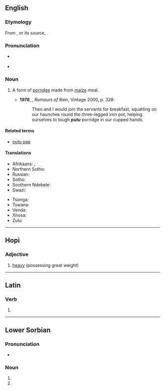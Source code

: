 {{also|puṯu}}

==English==

===Etymology===
From {{etyl|af|en}} {{m|af|putu}}, or its source, {{etyl|zu|en}} {{m|zu|uphuthu}}.

===Pronunciation===
* {{a|South Africa}} {{IPA|/ˈpʊtʊ/|/ˈpuːtʊ/|lang=en}}
* {{a|UK}} {{IPA|/ˈpuːtuː/|lang=en}}

===Noun===
{{en-noun|-}}

# {{lb|en|South Africa}} A form of [[porridge]] made from [[maize]] meal. {{defdate|from 20th c.}}
#* '''1978''', {{w|André Brink}}, ''Rumours of Rain'', Vintage 2000, p. 328:
#*: Theo and I would join the servants for breakfast, squatting on our haunches round the three-legged iron pot, helping ourselves to tough '''''putu''''' porridge in our cupped hands.

====Related terms====
* [[putu pap]]

====Translations====
{{trans-top|maize porridge}}
* Afrikaans: {{t|af|poetoe}}, {{t|af|putu}}
* Northern Sotho: {{t-needed|nso}}
* Russian: {{t+|ru|мамалыга|f}}
* Sotho: {{t-needed|st}}
* Southern Ndebele: {{t-needed|nr}}
* Swazi: {{t-needed|ss}}
{{trans-mid}}
* Tsonga: {{t-needed|ts}}
* Tswana: {{t-needed|tn}}
* Venda: {{t-needed|ve}}
* Xhosa: {{t-needed|xh}}
* Zulu: {{t-needed|zu}}
{{trans-bottom}}

----

==Hopi==

===Adjective===
{{head|hop|adjective}}

# [[heavy]] (possessing great weight)

----

==Latin==

===Verb===
{{la-verb-form|putū}}

# {{inflection of|puteō||abl|sup|lang=la}}

----

==Lower Sorbian==

===Pronunciation===
* {{IPA|/ˈputu/|lang=dsb}}

===Noun===
{{head|dsb|noun form}}

# {{inflection of|puta||acc|s|lang=dsb}}
# {{inflection of|puta||ins|s|lang=dsb}}